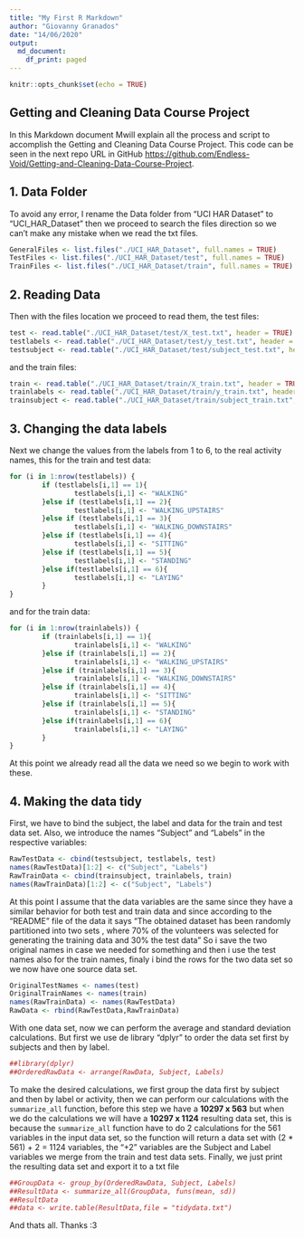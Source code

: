 ```yaml
---
title: "My First R Markdown"
author: "Giovanny Granados"
date: "14/06/2020"
output: 
  md_document:
    df_print: paged
---
```


```r
knitr::opts_chunk$set(echo = TRUE)
```

## Getting and Cleaning Data Course Project

In this Markdown document Mwill explain all the process and script to  accomplish the Getting and Cleaning Data Course Project. This code can be seen in the next repo URL in GitHub <https://github.com/Endless-Void/Getting-and-Cleaning-Data-Course-Project>.

## 1. Data Folder

To avoid any error, I rename the Data folder from “UCI HAR Dataset” to “UCI_HAR_Dataset” then we proceed to search the files direction so we can’t make any mistake when we read the txt files.  

```r
GeneralFiles <- list.files("./UCI_HAR_Dataset", full.names = TRUE)
TestFiles <- list.files("./UCI_HAR_Dataset/test", full.names = TRUE)
TrainFiles <- list.files("./UCI_HAR_Dataset/train", full.names = TRUE)
```

## 2. Reading Data

Then with the files location we proceed to read them, the test files:

```r
test <- read.table("./UCI_HAR_Dataset/test/X_test.txt", header = TRUE)
testlabels <- read.table("./UCI_HAR_Dataset/test/y_test.txt", header = TRUE)
testsubject <- read.table("./UCI_HAR_Dataset/test/subject_test.txt", header = TRUE)
```
 
and the train files:

```r
train <- read.table("./UCI_HAR_Dataset/train/X_train.txt", header = TRUE)
trainlabels <- read.table("./UCI_HAR_Dataset/train/y_train.txt", header = TRUE)
trainsubject <- read.table("./UCI_HAR_Dataset/train/subject_train.txt", header = TRUE)
```

## 3. Changing the data labels 

Next we change the values from the labels from 1 to 6, to the real activity names, this for the train and test data:

```r
for (i in 1:nrow(testlabels)) {
        if (testlabels[i,1] == 1){
                testlabels[i,1] <- "WALKING"
        }else if (testlabels[i,1] == 2){
                testlabels[i,1] <- "WALKING_UPSTAIRS"
        }else if (testlabels[i,1] == 3){
                testlabels[i,1] <- "WALKING_DOWNSTAIRS"
        }else if (testlabels[i,1] == 4){
                testlabels[i,1] <- "SITTING"
        }else if (testlabels[i,1] == 5){
                testlabels[i,1] <- "STANDING"
        }else if(testlabels[i,1] == 6){
                testlabels[i,1] <- "LAYING" 
        }
}
```

and for the train data: 

```r
for (i in 1:nrow(trainlabels)) {
        if (trainlabels[i,1] == 1){
                trainlabels[i,1] <- "WALKING"
        }else if (trainlabels[i,1] == 2){
                trainlabels[i,1] <- "WALKING_UPSTAIRS"
        }else if (trainlabels[i,1] == 3){
                trainlabels[i,1] <- "WALKING_DOWNSTAIRS"
        }else if (trainlabels[i,1] == 4){
                trainlabels[i,1] <- "SITTING"
        }else if (trainlabels[i,1] == 5){
                trainlabels[i,1] <- "STANDING"
        }else if(trainlabels[i,1] == 6){
                trainlabels[i,1] <- "LAYING" 
        }
}
```

At this point we already read all the data we need so we begin to work with these. 

## 4. Making the data tidy 

First, we have to bind the subject, the label and data for the train and test data set. Also, we introduce the names “Subject” and “Labels” in the respective variables: 


```r
RawTestData <- cbind(testsubject, testlabels, test)
names(RawTestData)[1:2] <- c("Subject", "Labels")
RawTrainData <- cbind(trainsubject, trainlabels, train)
names(RawTrainData)[1:2] <- c("Subject", "Labels")
```

At this point I assume that the data variables are the same since they have a similar behavior for both test and train data and since according to the "README" file of the data it says "The obtained dataset has been randomly partitioned into two sets , where 70% of the volunteers was selected for generating the training data and 30% the test data" So i save the two original names in case we needed for something and then i use the test names also for the train names, finaly i bind the rows for the two data set so we now have one source data set. 

```r
OriginalTestNames <- names(test)
OriginalTrainNames <- names(train)
names(RawTrainData) <- names(RawTestData)
RawData <- rbind(RawTestData,RawTrainData)
```

With one data set, now we can perform the average and standard deviation calculations. But first we use de library "dplyr" to order the data set first by subjects and then by label. 

```r
##library(dplyr)
##OrderedRawData <- arrange(RawData, Subject, Labels)
```

To make the desired calculations, we first group the data first by subject and then by label or activity, then we can perform our calculations with the `summarize_all` function, before this step we have a **10297 x 563** but when we do the calculations we will have a **10297  x 1124** resulting data set, this is because the `summarize_all` function have to do 2 calculations for the 561 variables in the input data set, so the function will return a data set with (2 * 561) + 2 = 1124 variables, the "+2" variables are the Subject and Label variables we merge from the train and test data sets. Finally, we just print the resulting data set and export it to a txt file

```r
##GroupData <- group_by(OrderedRawData, Subject, Labels)
##ResultData <- summarize_all(GroupData, funs(mean, sd))
##ResultData
##data <- write.table(ResultData,file = "tidydata.txt")
```

And thats all. Thanks :3 

